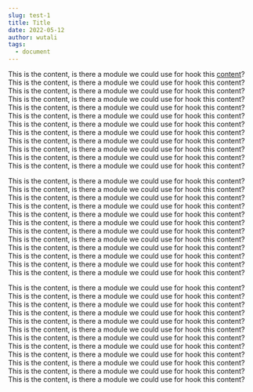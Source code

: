 ```yaml
---
slug: test-1
title: Title
date: 2022-05-12
author: wutali
tags:
  - document
---
```

This is the content, is there a module we could use for hook this [content](http:google.com)? This is the content, is there a module we could use for hook this content? This is the content, is there a module we could use for hook this content? This is the content, is there a module we could use for hook this content? This is the content, is there a module we could use for hook this content? This is the content, is there a module we could use for hook this content? This is the content, is there a module we could use for hook this content? This is the content, is there a module we could use for hook this content? This is the content, is there a module we could use for hook this content? This is the content, is there a module we could use for hook this content? This is the content, is there a module we could use for hook this content? This is the content, is there a module we could use for hook this content? 

This is the content, is there a module we could use for hook this content? This is the content, is there a module we could use for hook this content? This is the content, is there a module we could use for hook this content? This is the content, is there a module we could use for hook this content? This is the content, is there a module we could use for hook this content? This is the content, is there a module we could use for hook this content? This is the content, is there a module we could use for hook this content? This is the content, is there a module we could use for hook this content? This is the content, is there a module we could use for hook this content? This is the content, is there a module we could use for hook this content? This is the content, is there a module we could use for hook this content? This is the content, is there a module we could use for hook this content? 

This is the content, is there a module we could use for hook this content? This is the content, is there a module we could use for hook this content? This is the content, is there a module we could use for hook this content? This is the content, is there a module we could use for hook this content? This is the content, is there a module we could use for hook this content? This is the content, is there a module we could use for hook this content? This is the content, is there a module we could use for hook this content? This is the content, is there a module we could use for hook this content? This is the content, is there a module we could use for hook this content? This is the content, is there a module we could use for hook this content? This is the content, is there a module we could use for hook this content? This is the content, is there a module we could use for hook this content?